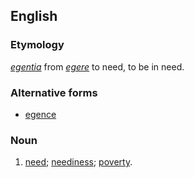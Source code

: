 ==English==

===Etymology===
{{etyl|la|en}} ''[[egentia]]'' from ''[[egere]]'' to need, to be in need.

===Alternative forms===
* [[egence]]

===Noun===
{{en-noun|-}}

# {{label|en|obsolete}} [[need]]; [[neediness]]; [[poverty]].